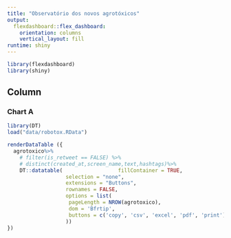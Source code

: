 ```yaml
---
title: "Observatório dos novos agrotóxicos"
output: 
  flexdashboard::flex_dashboard:
    orientation: columns
    vertical_layout: fill
runtime: shiny
---
```


```r
library(flexdashboard)
library(shiny)
```

Column 
-----------------------------------------------------------------------

### Chart A

```r
library(DT)
load("data/robotox.RData")

renderDataTable ({
  agrotoxico%>%
    # filter(is_retweet == FALSE) %>%
    # distinct(created_at,screen_name,text,hashtags)%>%
    DT::datatable(                  fillContainer = TRUE,
                   selection = "none",
                   extensions = "Buttons", 
                   rownames = FALSE, 
                   options = list(
                    pageLength = NROW(agrotoxico),
                    dom = 'Bfrtip',
                    buttons = c('copy', 'csv', 'excel', 'pdf', 'print')
                   ))
})



```


